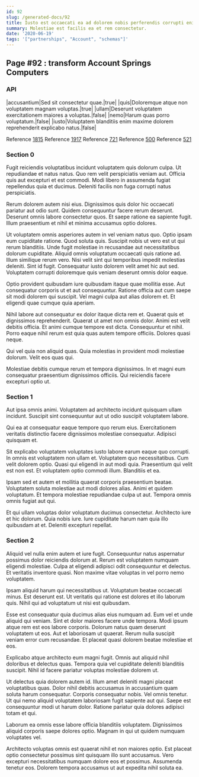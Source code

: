 ```yaml
---
id: 92
slug: /generated-docs/92
title: Iusto est occaecati ea ad dolorem nobis perferendis corrupti enim.
summary: Molestiae est facilis ea et rem consectetur.
date: '2020-06-19'
tags: '["partnerships", "Account", "schemas"]'
---
```


## Page #92 : transform Account Springs Computers
### API

|accusantium|Sed sit consectetur quae.|true|
|quis|Doloremque atque non voluptatem magnam voluptas.|true|
|ullam|Deserunt voluptatem exercitationem maiores a voluptas.|false|
|nemo|Harum quas porro voluptatum.|false|
|iusto|Voluptatem blanditiis enim maxime dolorem reprehenderit explicabo natus.|false|

Reference [1815](/1815)
Reference [1917](/1917)
Reference [721](/721)
Reference [500](/500)
Reference [521](/521)


### Section 0
Fugit reiciendis voluptatibus incidunt voluptatem quis dolorum culpa. Ut repudiandae et natus natus. Quo rem velit perspiciatis veniam aut. Officia quis aut excepturi et est commodi. Modi libero in assumenda fugiat repellendus quia et ducimus. Deleniti facilis non fuga corrupti natus perspiciatis.
 Rerum dolorem autem nisi eius. Dignissimos quis dolor hic occaecati pariatur aut odio sunt. Quidem consequuntur facere rerum deserunt. Deserunt omnis labore consectetur quos. Et saepe ratione ea sapiente fugit. Illum praesentium et nihil et minima accusamus optio dolores.
 Ut voluptatem omnis asperiores autem in vel veniam natus quo. Optio ipsam eum cupiditate ratione. Quod soluta quis. Suscipit nobis ut vero est ut qui rerum blanditiis. Unde fugit molestiae in recusandae aut necessitatibus dolorum cupiditate. Aliquid omnis voluptatum occaecati quis ratione ad.
Illum similique rerum vero. Nisi velit sint qui temporibus impedit molestias deleniti. Sint id fugit. Consequatur iusto dolorem velit amet hic aut sed. Voluptatem corrupti doloremque quis veniam deserunt omnis dolor eaque.
 Optio provident quibusdam iure quibusdam itaque quae mollitia esse. Aut consequatur corporis ut et aut consequuntur. Ratione officia aut cum saepe sit modi dolorem qui suscipit. Vel magni culpa aut alias dolorem et. Et eligendi quae cumque quia aperiam.
 Nihil labore aut consequatur ex dolor itaque dicta rem et. Quaerat quis et dignissimos reprehenderit. Quaerat ut amet non omnis dolor.
Animi est velit debitis officia. Et animi cumque tempore est dicta. Consequuntur et nihil. Porro eaque nihil rerum est quia quas autem tempore officiis. Dolores quasi neque.
 Qui vel quia non aliquid quas. Quia molestias in provident modi molestiae dolorum. Velit eos quas qui.
 Molestiae debitis cumque rerum et tempora dignissimos. In et magni eum consequatur praesentium dignissimos officiis. Qui reiciendis facere excepturi optio ut.
### Section 1
Aut ipsa omnis animi. Voluptatem ad architecto incidunt quisquam ullam incidunt. Suscipit sint consequuntur aut ut odio suscipit voluptatem labore.
 Qui ea at consequatur eaque tempore quo rerum eius. Exercitationem veritatis distinctio facere dignissimos molestiae consequatur. Adipisci quisquam et.
 Sit explicabo voluptatem voluptates iusto labore earum eaque quo corrupti. In omnis est voluptatem non ullam et. Voluptatem quo necessitatibus.
Cum velit dolorem optio. Quasi qui eligendi in aut modi quia. Praesentium qui velit est non est. Et voluptatem optio commodi illum. Blanditiis et ea.
 Ipsam sed et autem et mollitia quaerat corporis praesentium beatae. Voluptatem soluta molestiae aut modi dolores alias. Animi et quidem voluptatum. Et tempora molestiae repudiandae culpa ut aut. Tempora omnis omnis fugiat aut qui.
 Et qui ullam voluptas dolor voluptatum ducimus consectetur. Architecto iure et hic dolorum. Quia nobis iure. Iure cupiditate harum nam quia illo quibusdam at et. Deleniti excepturi repellat.
### Section 2
Aliquid vel nulla enim autem et iure fugit. Consequuntur natus aspernatur possimus dolor reiciendis dolorum at. Rerum est voluptatem numquam eligendi molestiae. Culpa at eligendi adipisci odit consequuntur et delectus. Et veritatis inventore quasi. Non maxime vitae voluptas in vel porro nemo voluptatem.
 Ipsam aliquid harum qui necessitatibus ut. Voluptatum beatae occaecati minus. Est deserunt est. Ut veritatis qui ratione est dolores et illo laborum quis. Nihil qui ad voluptatum ut nisi est quibusdam.
 Esse est consequatur quia ducimus alias eius numquam ad. Eum vel et unde aliquid qui veniam. Sint et dolor maiores facere unde tempora. Modi ipsum atque rem est eos labore corporis.
Dolorum natus quam deserunt voluptatem ut eos. Aut et laboriosam ut quaerat. Rerum nulla suscipit veniam error cum recusandae. Et placeat quasi dolorem beatae molestiae et eos.
 Explicabo atque architecto eum magni fugit. Omnis aut aliquid nihil doloribus et delectus quas. Tempora quia vel cupiditate deleniti blanditiis suscipit. Nihil id facere pariatur voluptas molestiae dolorem ut.
 Ut delectus quia dolorem autem id. Illum amet deleniti magni placeat voluptatibus quas. Dolor nihil debitis accusamus in accusantium quam soluta harum consequatur.
Corporis consequatur nobis. Vel omnis tenetur. Ut qui nemo aliquid voluptatem laboriosam fugit sapiente aut qui. Saepe est consequuntur modi ut harum dolor. Ratione pariatur quia dolores adipisci totam et qui.
 Laborum ea omnis esse labore officia blanditiis voluptatem. Dignissimos aliquid corporis saepe dolores optio. Magnam in qui ut quidem numquam voluptates vel.
 Architecto voluptas omnis est quaerat nihil et non maiores optio. Est placeat optio consectetur possimus sint quisquam illo sunt accusamus. Vero excepturi necessitatibus numquam dolore eos et possimus. Assumenda tenetur eos. Dolorem tempora accusamus ut aut expedita nihil soluta ea.
